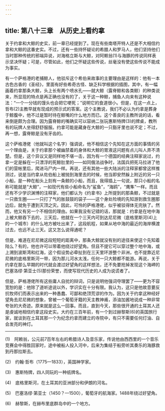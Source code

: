 ```yaml
---
---
---
```

title: 第八十三章　从历史上看约拿
---






关于约拿和大鲸的史实，前一章已经提到了。现在有些南塔开特人还是不大相信约拿和大鲸的这番史实。不过，还有一些持怀疑论的希腊人和罗马人，他们坚持他们当时那种传统的邪端异说，对海格立斯与大鲸，对阿赖翁(1)与海豚的传说同样表示坚决怀疑；可是，尽管如此，他们之怀疑这些传说，丝毫没有使这些传说不能成为事实。

有一个萨格港的老捕鲸人，他驳斥这个希伯来故事的主要理由是这样的：他有一本古色古香的《圣经》，里面有好些希奇古怪、缺乏科学根据的插图，其中，有一幅画着约拿那条大鲸，头上长有两个喷水孔——就大鲸（露脊鲸和各类鲸）的种类说来，所显现的特点是再正确也没有的了，关于这一种鲸，捕鱼人向来有这种说法：“一个一分钱的馒头也会把它哽死；”说明它的食道很小。但是，在这一点上，哲布(2)主教早就有现成的预示式的答案。这个主教说，我们不必认为约拿是葬身于鲸腹中，他不过是暂时待在鲸嘴的什么地方而已。这个善良的主教所说的话，看来倒是颇为合理。因为露脊鲸的嘴确实可以容纳二张玩惠斯特牌(3)的牌桌，教所有的玩牌人坐得舒舒服服。约拿可能是藏身在大鲸的一只豁牙里也说不定；不过，再一想，露脊鲸是没有牙齿的。

这个萨格港佬（他就叫这个名字）强调说，他不相信这个先知在这方面的事情的另一个理由是，关于约拿那个被幽禁着的身体和大鲸的胃液这问题有点儿叫人弄不清楚。但是，这个异议又是同样地不堪一击，因为有一个德国的经典注释家说过，约拿一定是躲在一只漂浮的死鲸肚里的——如同俄法战争时，法国兵把死马拉进了他们的营帐里后，爬进马尸内一样。再说，还有其他一些大陆派的注释家都曾这样推测过，说是当约拿从佐伯船上被抛到海里去的时候，他当即安然躲上附近的另一只小船，是一种在船头上刻有一条鲸的小船，而且，我得插上一句说，那只小船的名称可能就是“大鲸”，一如现代有些小船命名为“鲨鱼”，“海鸥”，“鹰隼”一样。而且还有不少学识渊博的注释家，他们都认为《约拿书》上所提到的那条鲸，不过就是一只救生圈——一只打了气的胀鼓鼓的袋子——这个身处险境的先知游到救生圈那边后，就免于遭到灭顶之灾。因此，可怜的萨格港佬，似乎被驳得体无完肤了。然而，他又有另一个不相信的理由。如果我没有记错的话，那就是：约拿是在地中海上被大鲸吞下去的，三天后，他就在一个三天内可到达尼尼微（底格里斯河(4)上的一个城市）的什么地方被吐出来了，这段航程，如果从地中海的最近的海岸横渡过去，也远不止三天。这又怎么说得通呢？

但是，难道在尼尼微这段短短的距离中，那条大鲸就没有别的途径来使这个先知着陆么？有的，他也许可以带着他绕过好望角。但且不提它可以穿过整个地中海，或上溯到波斯湾和红海，这个假设势必牵扯到在三天里环游整个非洲，也不提靠近尼尼微的底格里斯河一带，因为那儿河水太浅，任何一只大鲸都不能游。再说，关于约拿在那么早期的时代就会渡过好望角的这样想法，还不免要抢掉发现这个海岬的巴塞洛缪·第亚士(5)那份荣誉，而使写现代历史的人成为说谎者了。

但是，萨格港佬所有这些庸人自扰的辩词，只是说明他强词夺理罢了——更为不容宽恕的是：他除了道听途说以外，学识实在十分有限。我认为，这只是他故意要反抗牧师们而表示出来的一种愚蠢、可鄙和绝顶荒谬的作为。因为关于约拿这种经好望角去尼尼微的想象，曾被一个葡萄牙籍的天主教神甫，添油加酱地说成一种非常夸张的大奇迹。原来就是这么一回事。而且，直到今天，那些很开通的土耳其人还是虔诚地相信约拿这段史实。大约在三百年前，有一个到过赫黎斯(6)的英国旅行家，就谈到在土耳其那一个为纪念约拿而建立的寺院中，有只不需要任何灯油、自会发亮的神灯。



* * *



(1)　阿赖翁，公元前7百年左右的希腊诗人及音乐家，传说他由西西里的一个音乐竞赛会中得胜回家时，途中被船人投入河中，后来为集结于船旁听其奏乐的海豚救到丹那拉斯去。

(2)　约翰·哲布（1775—1833），英国神学家。

(3)　惠斯特牌，四人同玩的一种纸牌名。

(4)　底格里斯河，在土耳其的亚洲部分和伊朗的河名。

(5)　巴塞洛缪·第亚士（1450？—1500），葡萄牙的航海家。1488年绕过好望角。

(6)　赫黎斯，在赫布里底群岛中的一个地方。